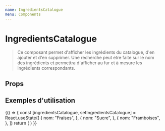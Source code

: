 ```yaml
---
name: IngredientsCatalogue
menu: Components
---
```


# IngredientsCatalogue


> Ce composant permet d'afficher les ingrédients du catalogue, d'en ajouter
 et d'en supprimer. Une recherche peut etre faite sur le nom des ingrédients et
permettra d'afficher au fur et à mesure les ingrédients correspondants.

## Props
<Props of={IngredientsCatalogue} />


## Exemples d'utilisation

<Playground>
  {() => {
    const [ingredientsCatalogue, setIngredientsCatalogue] = React.useState([
      {
        nom: "Fraises",
      },
      {
        nom: "Sucre",
      },
      {
        nom: "Framboises",
      },
    ])
    return (
      <IngredientsCatalogue
        ingredientsPossibles={ingredientsCatalogue}
        updateIngredientsPossibles={setIngredientsCatalogue}
      />
    )
  }}
</Playground>
